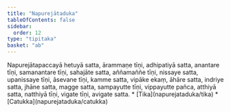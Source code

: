 ```yaml
---
title: "Napurejātaduka"
tableOfContents: false
sidebar:
  order: 12
type: "tipitaka"
basket: "ab"
---
```



<DynamicBreadcrumb />

<Division number="182">

<Paragraph number="640">
Napurejātapaccayā hetuyā satta, ārammaṇe tīṇi, adhipatiyā satta, anantare tīṇi, samanantare tīṇi, sahajāte satta, aññamaññe tīṇi, nissaye satta, upanissaye tīṇi, āsevane tīṇi, kamme satta, vipāke ekaṃ, āhāre satta, indriye satta, jhāne satta, magge satta, sampayutte tīṇi, vippayutte pañca, atthiyā satta, natthiyā tīṇi, vigate tīṇi, avigate satta.

</Paragraph>
</Division>

<TableOfContents>
* [Tika](napurejataduka/tika)
* [Catukka](napurejataduka/catukka)
</TableOfContents>